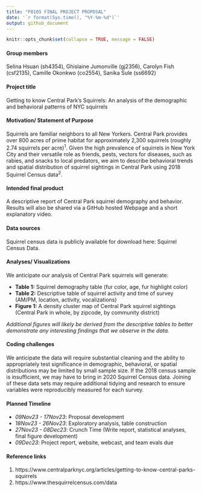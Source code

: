 ```yaml
---
title: "P8105 FINAL PROJECT PROPOSAL"
date: '`r format(Sys.time(), "%Y-%m-%d")`'
output: github_document
---
```


```r
knitr::opts_chunk$set(collapse = TRUE, message = FALSE)
```
#### Group members
Selina Hsuan (sh4354), Ghislaine Jumonville (gj2356), Carolyn Fish (csf2135), Camille Okonkwo (co2554), Sanika Sule (ss6692)
 
#### Project title
Getting to know Central Park’s Squirrels: An analysis of the demographic and behavioral patterns of NYC squirrels 

#### Motivation/ Statement of Purpose
Squirrels are familiar neighbors to all New Yorkers. Central Park provides over 800 acres of prime habitat for approximately 2,300 squirrels (roughly 2.74 squirrels per acre)^1^. Given the high prevalence of squirrels in New York City and their versatile role as friends, pests, vectors for diseases, such as rabies, and snacks to local predators, we aim to describe behavioral trends and spatial distribution of squirrel sightings in Central Park using 2018 Squirrel Census data^2^. 
 
#### Intended final product
A descriptive report of Central Park squirrel demography and behavior. Results will also be shared via a GitHub hosted Webpage and a short explanatory video.  
 
#### Data sources
Squirrel census data is publicly available for download here: Squirrel Census Data.
 
#### Analyses/ Visualizations
We anticipate our analysis of Central Park squirrels will generate: 

* **Table 1:** Squirrel demography table (fur color, age, fur highlight color)
* **Table 2:** Descriptive table of squirrel activity and time of survey (AM/PM, location, activity, vocalizations)
* **Figure 1:** A density cluster map of Central Park squirrel sightings (Central Park in whole, by zipcode, by community district)

*Additional figures will likely be derived from the descriptive tables to better demonstrate any interesting findings that we observe in the data.*
 
#### Coding challenges
We anticipate the data will require substantial cleaning and the ability to appropriately test significance in demographic, behavioral, or spatial distributions may be limited by small sample size. If the 2018 census sample is insufficient, we may have to bring in 2020 Squirrel Census data. Joining of these data sets may require additional tidying and research to ensure variables were reproducibly measured for each survey. 

#### Planned Timeline

* _09Nov23 - 17Nov23_: Proposal development 
* _18Nov23 - 26Nov23_: Exploratory analysis, table construction 
* _27Nov23 - 08Dec23_: Crunch Time (Write report, statistical analyses, final figure development)
* _09Dec23_: Project report, website, webcast, and team evals due 


#### Reference links
1. https://www.centralparknyc.org/articles/getting-to-know-central-parks-squirrels
2. https://www.thesquirrelcensus.com/data


